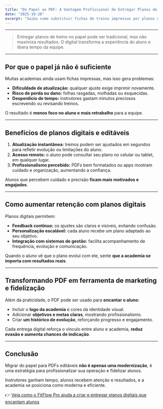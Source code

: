 ---
title: "Do Papel ao PDF: A Vantagem Profissional de Entregar Planos de Treino Digitais e Editáveis"
date: "2025-10-28"
excerpt: "Saiba como substituir fichas de treino impressas por planos digitais e editáveis, aumentando profissionalismo, engajamento e retenção de alunos na sua academia."
---

---

> Entregar planos de treino no papel pode ser tradicional, mas não maximiza resultados. O digital transforma a experiência do aluno e libera tempo da equipe.

---

## Por que o papel já não é suficiente

Muitas academias ainda usam fichas impressas, mas isso gera problemas:

- **Dificuldade de atualização:** qualquer ajuste exige imprimir novamente.  
- **Risco de perda ou dano:** folhas rasgadas, molhadas ou esquecidas.  
- **Desperdício de tempo:** instrutores gastam minutos preciosos escrevendo ou revisando treinos.

O resultado é **menos foco no aluno e mais retrabalho** para a equipe.

---

## Benefícios de planos digitais e editáveis

1. **Atualização instantânea:** treinos podem ser ajustados em segundos para refletir evolução ou limitações do aluno.  
2. **Acesso remoto:** o aluno pode consultar seu plano no celular ou tablet, em qualquer lugar.  
3. **Profissionalismo percebido:** PDFs bem formatados ou apps mostram cuidado e organização, aumentando a confiança.  

Alunos que percebem cuidado e precisão **ficam mais motivados e engajados**.

---

## Como aumentar retenção com planos digitais

Planos digitais permitem:

- **Feedback contínuo:** os ajustes são claros e visíveis, evitando confusão.  
- **Personalização escalável:** cada aluno recebe um plano adaptado ao seu objetivo.  
- **Integração com sistemas de gestão:** facilita acompanhamento de frequência, evolução e comunicação.

Quando o aluno vê que o plano evolui com ele, sente **que a academia se importa com resultados reais**.

---

## Transformando PDF em ferramenta de marketing e fidelização

Além da praticidade, o PDF pode ser usado para **encantar o aluno**:

- Incluir o **logo da academia** e cores da identidade visual.  
- Adicionar **objetivos e metas claras**, mostrando profissionalismo.  
- Criar **um histórico de evolução**, reforçando progresso e engajamento.

Cada entrega digital reforça o vínculo entre aluno e academia, **reduz evasão e aumenta chances de indicação**.

---

## Conclusão

Migrar do papel para PDFs editáveis **não é apenas uma modernização**, é uma estratégia para profissionalizar sua operação e fidelizar alunos.  

Instrutores ganham tempo, alunos recebem atenção e resultados, e a academia se posiciona como moderna e eficiente.

👉 [Veja como o FitFlow Pro ajuda a criar e entregar planos digitais que encantam alunos](https://fitflowpro.com.br)
